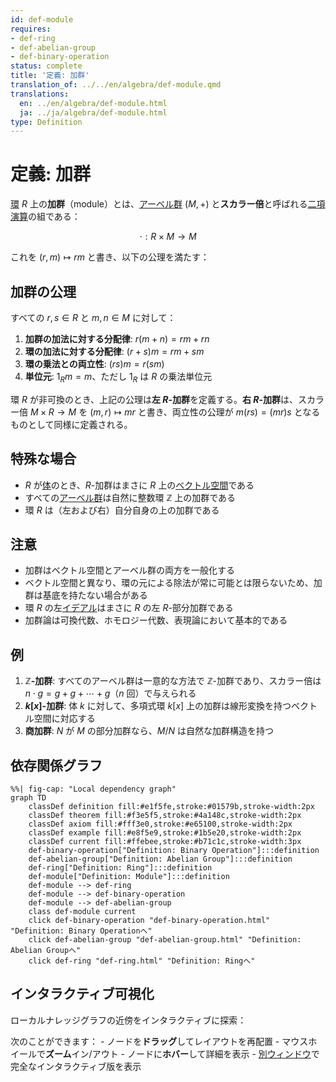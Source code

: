 ```yaml
---
id: def-module
requires:
- def-ring
- def-abelian-group
- def-binary-operation
status: complete
title: '定義: 加群'
translation_of: ../../en/algebra/def-module.qmd
translations:
  en: ../en/algebra/def-module.html
  ja: ../ja/algebra/def-module.html
type: Definition
---
```


# 定義: 加群 {#def-module}

[環](def-ring.qmd) $R$ 上の**加群**（module）とは、[アーベル群](def-abelian-group.qmd) $(M, +)$ と**スカラー倍**と呼ばれる[二項演算](def-binary-operation.qmd)の組である：

$$\cdot : R \times M \to M$$

これを $(r, m) \mapsto rm$ と書き、以下の公理を満たす：

## 加群の公理

すべての $r, s \in R$ と $m, n \in M$ に対して：

1. **加群の加法に対する分配律**: $r(m + n) = rm + rn$
2. **環の加法に対する分配律**: $(r + s)m = rm + sm$
3. **環の乗法との両立性**: $(rs)m = r(sm)$
4. **単位元**: $1_R m = m$、ただし $1_R$ は $R$ の乗法単位元

環 $R$ が非可換のとき、上記の公理は**左 $R$-加群**を定義する。**右 $R$-加群**は、スカラー倍 $M \times R \to M$ を $(m, r) \mapsto mr$ と書き、両立性の公理が $m(rs) = (mr)s$ となるものとして同様に定義される。

## 特殊な場合

- $R$ が[体](def-field.qmd)のとき、$R$-加群はまさに $R$ 上の[ベクトル空間](def-vector-space.qmd)である
- すべての[アーベル群](def-abelian-group.qmd)は自然に整数環 $\mathbb{Z}$ 上の加群である
- 環 $R$ は（左および右）自分自身の上の加群である

## 注意

- 加群はベクトル空間とアーベル群の両方を一般化する
- ベクトル空間と異なり、環の元による除法が常に可能とは限らないため、加群は基底を持たない場合がある
- 環 $R$ の左[イデアル](def-ideal.qmd)はまさに $R$ の左 $R$-部分加群である
- 加群論は可換代数、ホモロジー代数、表現論において基本的である

## 例

1. **$\mathbb{Z}$-加群**: すべてのアーベル群は一意的な方法で $\mathbb{Z}$-加群であり、スカラー倍は $n \cdot g = g + g + \cdots + g$（$n$ 回）で与えられる
2. **$k[x]$-加群**: 体 $k$ に対して、多項式環 $k[x]$ 上の加群は線形変換を持つベクトル空間に対応する
3. **商加群**: $N$ が $M$ の部分加群なら、$M/N$ は自然な加群構造を持つ

## 依存関係グラフ

```mermaid
%%| fig-cap: "Local dependency graph"
graph TD
    classDef definition fill:#e1f5fe,stroke:#01579b,stroke-width:2px
    classDef theorem fill:#f3e5f5,stroke:#4a148c,stroke-width:2px
    classDef axiom fill:#fff3e0,stroke:#e65100,stroke-width:2px
    classDef example fill:#e8f5e9,stroke:#1b5e20,stroke-width:2px
    classDef current fill:#ffebee,stroke:#b71c1c,stroke-width:3px
    def-binary-operation["Definition: Binary Operation"]:::definition
    def-abelian-group["Definition: Abelian Group"]:::definition
    def-ring["Definition: Ring"]:::definition
    def-module["Definition: Module"]:::definition
    def-module --> def-ring
    def-module --> def-binary-operation
    def-module --> def-abelian-group
    class def-module current
    click def-binary-operation "def-binary-operation.html" "Definition: Binary Operationへ"
    click def-abelian-group "def-abelian-group.html" "Definition: Abelian Groupへ"
    click def-ring "def-ring.html" "Definition: Ringへ"
```

## インタラクティブ可視化

ローカルナレッジグラフの近傍をインタラクティブに探索：

::: {.graph-viz data-id="def-module" data-width="700" data-height="500"}
:::

次のことができます：
- ノードを**ドラッグ**してレイアウトを再配置
- マウスホイールで**ズーム**イン/アウト
- ノードに**ホバー**して詳細を表示
- [別ウィンドウ](../../output/interactive/def-module.html){target="_blank"}で完全なインタラクティブ版を表示
